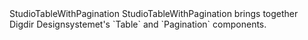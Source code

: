 
<Meta of={StudioTableWithPaginationStories} />

<Heading level={1} size='small'>
  StudioTableWithPagination
</Heading>
<Paragraph>
  StudioTableWithPagination brings together Digdir Designsystemet's `Table` and `Pagination` components.
</Paragraph>

<Canvas of={StudioTableWithPaginationStories.Preview} />

